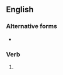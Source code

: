 ==English==

===Alternative forms===
* {{alter|en|characterises||British}}

===Verb===
{{head|en|verb form}}

# {{en-third-person singular of|characterize}}